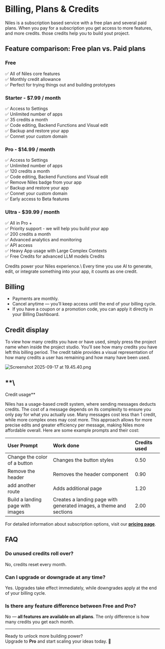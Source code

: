 # Billing, Plans & Credits

Niles is a subscription based service with a free plan and several paid plans. When you pay for a subscription you get access to more features, and more credits. those credits help you to build yout project.

## **Feature comparison: Free plan vs. Paid plans**

### Free

✅ All of Niles core features\
✅ Monthly credit allowance\
✅ Perfect for trying things out and building prototypes

### Starter - \$7.99 / month

✅ Access to Settings\
✅ Unlimited number of apps\
✅ 35 credits a month\
✅ Code editing, Backend Functions and Visual edit \
✅ Backup and restore your app\
✅ Connet your custom domain

### Pro - **\$14.99 / month**

✅ Access to Settings\
✅ Unlimited number of apps\
✅ 120 credits a month\
✅ Code editing, Backend Functions and Visual edit \
✅ Remove Niles badge from your app\
✅ Backup and restore your app\
✅ Connet your custom domain\
✅ Early access to Beta features

### Ultra - **\$39.99 / month**

✅ All in Pro +\
✅ Priority support - we will help you build your app\
✅ 200 credits a month\
✅ Advanced analytics and monitoring\
✅ API access\
✅ Heavy App usage with Large Complex Contexts\
✅ Free Credits for advanced LLM models Credits

<Note>
  Credits power your Niles experience.\
  Every time you use AI to generate, edit, or integrate something into your app, it counts as one credit.
</Note>

## Billing

- Payments are monthly.
- Cancel anytime — you’ll keep access until the end of your billing cycle.
- If you have a coupon or a promotion code, you can apply it directly in your Billing Dashboard.

## Credit display

To view how many credits you have or have used, simply press the project name when inside the project studio. You’ll see how many credits you have left this billing period. The credit table provides a visual representation of how many credits a user has remaining and how many have been used.

![Screenshot 2025-09-17 at 19.45.40.png](/images/Screenshot2025-09-17at19.45.40.png)

## \*\*\\

Credit usage\*\*

Niles has a usage-based credit system, where sending messages deducts credits. The cost of a message depends on its complexity to ensure you only pay for what you actually use. Many messages cost less than 1 credit, while more complex ones may cost more. This approach allows for more precise edits and greater efficiency per message, making Niles more affordable overall. Here are some example prompts and their cost:

| **User Prompt**                  | **Work done**                                                      | **Credits used** |
| :------------------------------- | :----------------------------------------------------------------- | :--------------- |
| Change the color of a button     | Changes the button styles                                          | 0.50             |
| Remove the header                | Removes the header component                                       | 0.90             |
| add another route                | Adds additional page                                               | 1.20             |
| Build a landing page with images | Creates a landing page with generated images, a theme and sections | 2.00             |

For detailed information about subscription options, visit our [**pricing page**](https://app.niles.dev/pricing).

## FAQ

### Do unused credits roll over?

No, credits reset every month.

### Can I upgrade or downgrade at any time?

Yes. Upgrades take effect immediately, while downgrades apply at the end of your billing cycle.

### Is there any feature difference between Free and Pro?

No — **all features are available on all plans**. The only difference is how many credits you get each month.

---

Ready to unlock more building power?\
Upgrade to **Pro** and start scaling your ideas today. 🚀